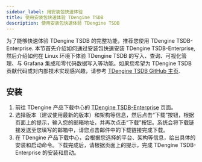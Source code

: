 ```yaml
---
sidebar_label: 用安装包快速体验
title: 使用安装包快速体验 TDengine TSDB
description: 使用安装包快速体验 TDengine TSDB
---
```


为了能够快速体验 TDengine TSDB 的完整功能，推荐您使用 TDengine TSDB-Enterprise. 本节首先介绍如何通过安装包快速安装 TDengine TSDB-Enterprise, 然后介绍如何在 Linux 环境下体验 TDengine TSDB 的写入、查询、可视化管理、与 Grafana 集成和零代码数据写入等功能。如果您希望为 TDengine TSDB 贡献代码或对内部技术实现感兴趣，请参考 [TDengine TSDB GitHub 主页](https://github.com/taosdata/TDengine).

## 安装

1. 前往 TDengine 产品下载中心的 [TDengine TSDB-Enterprise](https://www.taosdata.com/download-center?product=TDengine+TSDB-Enterprise&platform=Linux-Generic&type=Server) 页面。
2. 选择版本（建议使用最新的版本）和架构等信息，然后点击“下载”按钮，根据页面上的提示，输入您的邮箱地址，并再次点击“下载”按钮。系统会将下载链接发送至您填写的邮箱中，请您点击邮件中的下载链接完成下载。
3. 在 TDengine 产品下载中心，会根据您选择的平台、架构等信息，给出具体的安装和启动命令。下载完成后，请根据页面上的提示，完成 TDengine TSDB-Enterprise 的安装和启动。


<Getstarted />